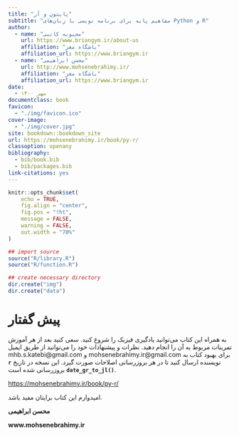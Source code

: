 ```yaml
--- 
title: "پایتون و آر" 
subtitle: "مفاهیم پایه برای برنامه نویسی با زبان‌های Python و R"
author:
  - name: "محبوبه کاتبی"
    url: https://www.briangym.ir/about-us
    affiliation: "باشگاه مغز"
    affiliation_url: https://www.briangym.ir
  - name: "محسن ابراهیمی"
    url: http://www.mohsenebrahimy.ir/
    affiliation: "باشگاه مغز"
    affiliation_url: https://www.briangym.ir
date: 
  - مهر ۱۴۰۰
documentclass: book
favicon: 
  - "./img/favicon.ico"
cover-image: 
  - "./img/cover.jpg"
site: bookdown::bookdown_site
url: https://mohsenebrahimy.ir/book/py-r/
classoption: openany
bibliography: 
  - bib/book.bib
  - bib/packages.bib
link-citations: yes
---
```


```r
knitr::opts_chunk$set(
	echo = TRUE,
	fig.align = "center",
	fig.pos = "!ht",
	message = FALSE,
	warning = FALSE,
	out.width = "70%"
)
```

```r
## import source
source("R/library.R")
source("R/function.R")

## create necessary directory
dir.create("img")
dir.create("data")
```

پیش گفتار {-}
================================================================================

به همراه این کتاب می‌توانید یادگیری فیزیک را شروع کنید.
سعی کنید بعد از هر آموزش تمرینات مربوط به آن را انجام دهید.
نظرات و پیشنهادات خود را می‌توانید از طریق ایمیل
mhb.s.katebi@gmail.com
و
mohsenebrahimy.ir@gmail.com
برای بهبود کتاب به نویسنده ارسال کنید
تا در هر بروزرسانی اصلاحات صورت گیرد. این نسخه در تاریخ
**[`r date_gr_to_jl()`]{dir=ltr}**
بروزرسانی شده است.

::: {align="center"} :::
[<https://mohsenebrahimy.ir/book/py-r/>]{dir=ltr}
::::::

امیدوارم این کتاب برایتان مفید باشد.

::: {align="center"} :::
**محسن ابراهیمی**

**www.mohsenebrahimy.ir**
::::::

